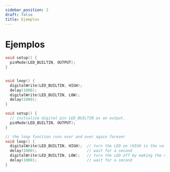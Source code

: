 ```yaml
---
sidebar_position: 2
draft: false
title: Ejemplos
---
```


# Ejemplos

```cpp
void setup() {
  pinMode(LED_BUILTIN, OUTPUT);
}


void loop() {
  digitalWrite(LED_BUILTIN, HIGH);
  delay(1000);
  digitalWrite(LED_BUILTIN, LOW);
  delay(1000);
}

```

```cpp 
void setup() {
  // initialize digital pin LED_BUILTIN as an output.
  pinMode(LED_BUILTIN, OUTPUT);
}

// the loop function runs over and over again forever
void loop() {
  digitalWrite(LED_BUILTIN, HIGH);  // turn the LED on (HIGH is the voltage level)
  delay(1000);                      // wait for a second
  digitalWrite(LED_BUILTIN, LOW);   // turn the LED off by making the voltage LOW
  delay(1000);                      // wait for a second
}
```